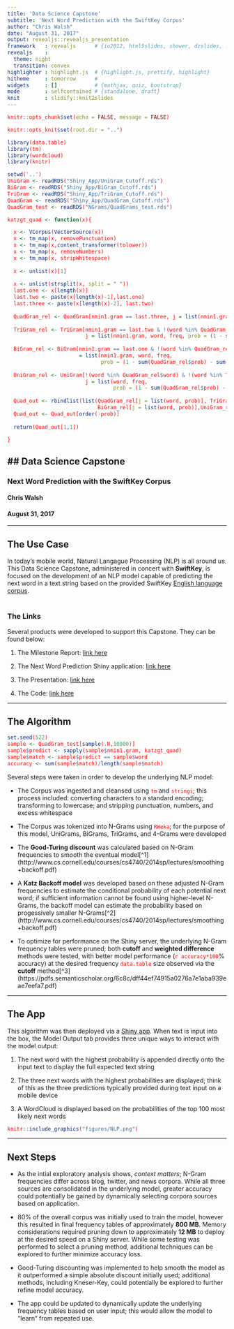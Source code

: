 ```yaml
---
title: 'Data Science Capstone'
subtitle: 'Next Word Prediction with the SwiftKey Corpus'
author: "Chris Walsh"
date: "August 31, 2017"
output: revealjs::revealjs_presentation
framework   : revealjs      # {io2012, html5slides, shower, dzslides, ...}
revealjs    :
  theme: night
  transition: convex
highlighter : highlight.js  # {highlight.js, prettify, highlight}
hitheme     : tomorrow      #
widgets     : []            # {mathjax, quiz, bootstrap}
mode        : selfcontained # {standalone, draft}
knit        : slidify::knit2slides
---
```


<style>
.reveal p {
    font-size: .75em;
}

.reveal small {
    width: 500px;
}

.reveal .slides {
    text-align: left;
}

.reveal .roll {
    vertical-align: text-bottom;
}

code {
    color: red;
}

.reveal pre code { 
     height: 250px;
}

.reveal section img { 
  background:none; 
  border:none; 
  box-shadow:none; 
  }
  
</style>

```r
knitr::opts_chunk$set(echo = FALSE, message = FALSE)

knitr::opts_knit$set(root.dir = "..")

library(data.table)
library(tm)
library(wordcloud)
library(knitr)

```

```r

setwd('..')
UniGram <- readRDS("Shiny_App/UniGram_Cutoff.rds")
BiGram <- readRDS("Shiny_App/BiGram_Cutoff.rds")
TriGram <- readRDS("Shiny_App/TriGram_Cutoff.rds")
QuadGram <- readRDS("Shiny_App/QuadGram_Cutoff.rds")
QuadGram_test <- readRDS("NGrams/QuadGrams_test.rds")

katzgt_quad <- function(x){

  x <- VCorpus(VectorSource(x))
  x <- tm_map(x, removePunctuation)
  x <- tm_map(x,content_transformer(tolower))
  x <- tm_map(x, removeNumbers)
  x <- tm_map(x, stripWhitespace)
  
  x <- unlist(x)[1]
  
  x <- unlist(strsplit(x, split = " "))
  last.one <- x[length(x)]
  last.two <- paste(x[length(x)-1],last.one)
  last.three <- paste(x[length(x)-2], last.two)
  
  QuadGram_rel <- QuadGram[nmin1.gram == last.three, j = list(nmin1.gram, word, freq, prob = (freq_adj)/sum(freq))]
  
  TriGram_rel <- TriGram[nmin1.gram == last.two & !(word %in% QuadGram_rel$word), 
                         j = list(nmin1.gram, word, freq, prob = (1 - sum(QuadGram_rel$prob)) * (freq_adj)/sum(freq))]
  
  BiGram_rel <- BiGram[nmin1.gram == last.one & !(word %in% QuadGram_rel$word) & !(word %in% TriGram_rel$word), j
                       = list(nmin1.gram, word, freq, 
                              prob = (1 - sum(QuadGram_rel$prob) - sum(TriGram_rel$prob)) * (freq_adj)/sum(freq))]
  
  UniGram_rel <- UniGram[!(word %in% QuadGram_rel$word) & !(word %in% TriGram_rel$word) & !(word %in% BiGram_rel$word), 
                         j = list(word, freq, 
                                  prob = (1 - sum(QuadGram_rel$prob) - sum(TriGram_rel$prob) - sum(BiGram_rel$prob)) * freq/sum(freq))]
  
  Quad_out <- rbindlist(list(QuadGram_rel[j = list(word, prob)], TriGram_rel[j = list(word, prob)], 
                             BiGram_rel[j = list(word, prob)],UniGram_rel[j = list(word, prob)]))
  Quad_out <- Quad_out[order(-prob)]
  
  return(Quad_out[1,1])

}

```

## Data Science Capstone
---------------------
### Next Word Prediction with the SwiftKey Corpus
#### Chris Walsh
#### August 31, 2017

---


## The Use Case

In today's mobile world, Natural Langague Processing (NLP) is all around us. This Data Science Capstone, administered in concert with **SwiftKey**, is focused on the development of an NLP model capable of predicting the next word in a text string based on the provided SwiftKey [English language corpus](https://d396qusza40orc.cloudfront.net/dsscapstone/dataset/Coursera-SwiftKey.zip). 
<br>
<br>
 
### The Links

Several products were developed to support this Capstone. They can be found below:

1. The Milestone Report: [link here](http://rpubs.com/cwalsh/300582)

2. The Next Word Prediction Shiny application: [link here](https://cwalsh.shinyapps.io/data_science_capstone_next_word_prediction/)

3. The Presentation: [link here](https://chwalsh.github.io/10-JHU-Capstone/)

4. The Code: [link here](https://github.com/chwalsh/10-JHU-Capstone)


---


## The Algorithm

```r

set.seed(522)
sample <- QuadGram_test[sample(.N,10000)]
sample$predict <- sapply(sample$nmin1.gram, katzgt_quad)
sample$match <- sample$predict == sample$word
accuracy <- sum(sample$match)/length(sample$match)

```

Several steps were taken in order to develop the underlying NLP model:

* The Corpus was ingested and cleansed using `tm` and `stringi`; this process included: converting characters to a standard encoding;  transforming to lowercase; and stripping punctuation, numbers, and excess whitespace 

* The Corpus was tokenized into N-Grams using `RWeka`; for the purpose of this model, UniGrams, BiGrams, TriGrams, and 4-Grams were developed

* The **Good-Turing discount** was calculated based on N-Gram frequencies to smooth the eventual model[^1](http://www.cs.cornell.edu/courses/cs4740/2014sp/lectures/smoothing+backoff.pdf)

* A **Katz Backoff model** was developed based on these adjusted N-Gram frequencies to estimate the conditional probability of each potential next word; if sufficient information cannot be found using higher-level N-Grams, the backoff model can estimate the probability based on progessively smaller N-Grams[^2](http://www.cs.cornell.edu/courses/cs4740/2014sp/lectures/smoothing+backoff.pdf)

* To optimize for performance on the Shiny server, the underlying N-Gram frequency tables were pruned; both **cutoff** and **weighted difference** methods were tested, with better model performance (`r accuracy*100`% accuracy) at the desired frequency `data.table` size observed via the **cutoff** method[^3](https://pdfs.semanticscholar.org/6c8c/dff44ef74915a0276a7e1aba939eae7eefa7.pdf)


---

## The App


This algorithm was then deployed via a [Shiny app](https://cwalsh.shinyapps.io/data_science_capstone_next_word_prediction/). When text is input into the box, the Model Output tab provides three unique ways to interact with the model output:

1. The next word with the highest probability is appended directly onto the input text to display the full expected text string

2. The three next words with the highest probabilities are displayed; think of this as the three predictions typically provided during text input on a mobile device

3. A WordCloud is displayed based on the probabilities of the top 100 most likely next words

```r
knitr::include_graphics("figures/NLP.png")

```


---


## Next Steps

* As the intial exploratory analysis shows, *context matters*; N-Gram frequencies differ across blog, twitter, and news corpora. While all three sources are consolidated in the underlying model, greater accuracy could potentially be gained by dynamically selecting corpora sources based on application.

* 80% of the overall corpus was initially used to train the model, however this resulted in final frequency tables of approximately **800 MB**. Memory considerations required pruning down to approximately **12 MB** to deploy at the desired speed on a Shiny server. While some testing was performed to select a pruning method, additional techniques can be explored to further minimize accuracy loss.

* Good-Turing discounting was implemented to help smooth the model as it outperformed a simple absolute discount initially used; additional methods, including Kneser-Key, could potentially be explored to further refine model accuracy.

* The app could be updated to dynamically update the underlying frequency tables based on user input; this would allow the model to "learn" from repeated use.



